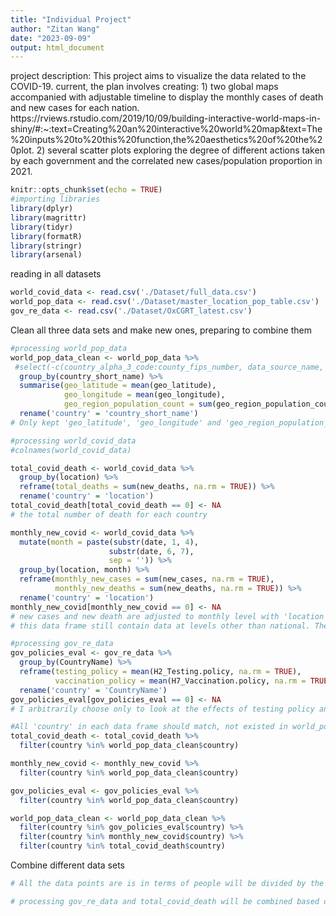 ```yaml
---
title: "Individual Project"
author: "Zitan Wang"
date: "2023-09-09"
output: html_document
---
```


project description:
This project aims to visualize the data related to the COVID-19. current, the plan involves creating:
1) two global maps accompanied with adjustable timeline to display the monthly cases of death and new cases for each nation.
https://rviews.rstudio.com/2019/10/09/building-interactive-world-maps-in-shiny/#:~:text=Creating%20an%20interactive%20world%20map&text=The%20inputs%20to%20this%20function,the%20aesthetics%20of%20the%20plot.
2) several scatter plots exploring the degree of different actions taken by each government and the correlated new cases/population proportion in 2021.

```r
knitr::opts_chunk$set(echo = TRUE)
#importing libraries
library(dplyr)
library(magrittr)
library(tidyr)
library(formatR)
library(stringr)
library(arsenal)
```

reading in all datasets
```r
world_covid_data <- read.csv('./Dataset/full_data.csv')
world_pop_data <- read.csv('./Dataset/master_location_pop_table.csv')
gov_re_data <- read.csv('./Dataset/OxCGRT_latest.csv')
```

Clean all three data sets and make new ones, preparing to combine them
```r
#processing world_pop_data
world_pop_data_clean <- world_pop_data %>%
 #select(-c(country_alpha_3_code:county_fips_number, data_source_name, geo_location)) %>%
  group_by(country_short_name) %>%
  summarise(geo_latitude = mean(geo_latitude), 
            geo_longitude = mean(geo_longitude), 
            geo_region_population_count = sum(geo_region_population_count)) %>%
  rename('country' = 'country_short_name')
# Only kept 'geo_latitude', 'geo_longitude' and 'geo_region_population_count', all changed to national level. Other data excluded.

#processing world_covid_data
#colnames(world_covid_data)

total_covid_death <- world_covid_data %>%
  group_by(location) %>%
  reframe(total_deaths = sum(new_deaths, na.rm = TRUE)) %>%
  rename('country' = 'location')
total_covid_death[total_covid_death == 0] <- NA
# the total number of death for each country

monthly_new_covid <- world_covid_data %>%
  mutate(month = paste(substr(date, 1, 4), 
                      substr(date, 6, 7), 
                      sep = '')) %>%
  group_by(location, month) %>%
  reframe(monthly_new_cases = sum(new_cases, na.rm = TRUE), 
          monthly_new_deaths = sum(new_deaths, na.rm = TRUE)) %>%
  rename('country' = 'location')
monthly_new_covid[monthly_new_covid == 0] <- NA
# new cases and new death are adjusted to monthly level with 'location' and 'month', other numbers all excluded.
# this data frame still contain data at levels other than national. These data will keep remain here until I match the 'location' in in this data frame with 'country_short_name' in world_pop_data_clean. 'location' not included in 'country_short_name' will be excluded since latitude and longitude are required to plot the global map.

#processing gov_re_data
gov_policies_eval <- gov_re_data %>%
  group_by(CountryName) %>%
  reframe(testing_policy = mean(H2_Testing.policy, na.rm = TRUE), 
          vaccination_policy = mean(H7_Vaccination.policy, na.rm = TRUE)) %>%
  rename('country' = 'CountryName')
gov_policies_eval[gov_policies_eval == 0] <- NA
# I arbitrarily choose only to look at the effects of testing policy and vaccination policy for each country.

#All 'country' in each data frame should match, not existed in world_pop_data_clean will be excluded
total_covid_death <- total_covid_death %>%
  filter(country %in% world_pop_data_clean$country)

monthly_new_covid <- monthly_new_covid %>%
  filter(country %in% world_pop_data_clean$country)

gov_policies_eval <- gov_policies_eval %>%
  filter(country %in% world_pop_data_clean$country)

world_pop_data_clean <- world_pop_data_clean %>%
  filter(country %in% gov_policies_eval$country) %>%
  filter(country %in% monthly_new_covid$country) %>%
  filter(country %in% total_covid_death$country)
```

Combine different data sets
```r
# All the data points are is in terms of people will be divided by the population at that country to get the ratio.

# processing gov_re_data and total_covid_death will be combined based on country name to see if there exists correlation between policies taken and the actual results(evaluated by number of death)

```